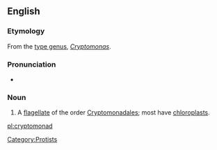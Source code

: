 ==English==


===Etymology===

From the [[type genus]], ''[[Cryptomonas]]''.

===Pronunciation===

*{{IPA|/kɹɪptoʊˈmoʊnæd/}}

===Noun===
{{en-noun}}
{{wikipedia}}

#A [[flagellate]] of the order [[Cryptomonadales]]; most have [[chloroplast]]s.

[[Category:Protists]]

[[pl:cryptomonad]]